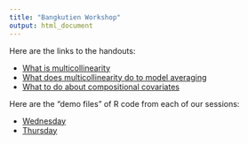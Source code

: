 ```yaml
---
title: "Bangkutien Workshop"
output: html_document
---
```


Here are the links to the handouts:

- [What is multicollinearity](multicollinearity.html)
- [What does multicollinearity do to model averaging](model_averaging.html)
- [What to do about compositional covariates](compositional_covariates.html)

Here are the "demo files" of R code from each of our sessions:

- [Wednesday](R/demo_wed.R)
- [Thursday](R/demo_thursday.R)